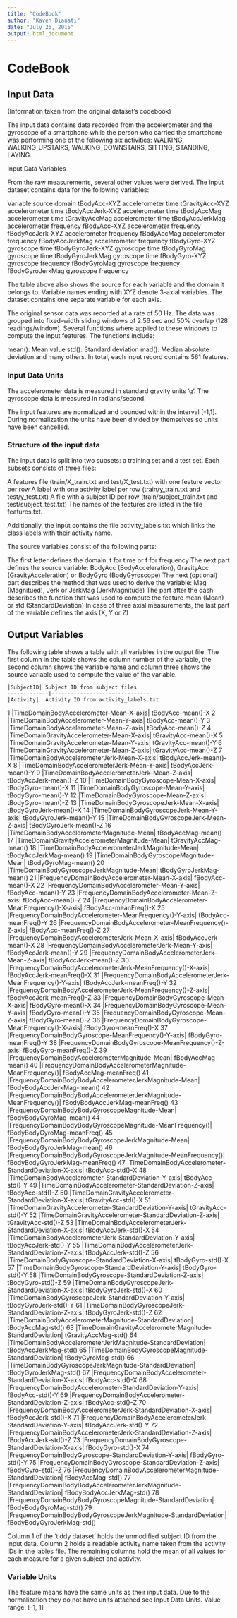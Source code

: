 ```yaml
---
title: "CodeBook"
author: "Kaveh Dianati"
date: "July 26, 2015"
output: html_document
---
```


# CodeBook

## Input Data

(Information taken from the original dataset's codebook)

The input data contains data recorded from the accelerometer and the gyroscope of a smartphone while the person who carried the smartphone was performing one of the following six activities: WALKING, WALKING\_UPSTAIRS, WALKING_DOWNSTAIRS, SITTING, STANDING, LAYING.

Input Data Variables

From the raw measurements, several other values were derived. The input dataset contains data for the following variables:

Variable	source	domain
tBodyAcc-XYZ	accelerometer	time
tGravityAcc-XYZ	accelerometer	time
tBodyAccJerk-XYZ	accelerometer	time
tBodyAccMag	accelerometer	time
tGravityAccMag	accelerometer	time
tBodyAccJerkMag	accelerometer	frequency
fBodyAcc-XYZ	accelerometer	frequency
fBodyAccJerk-XYZ	accelerometer	frequency
fBodyAccMag	accelerometer	frequency
fBodyAccJerkMag	accelerometer	frequency
tBodyGyro-XYZ	gyroscope	time
tBodyGyroJerk-XYZ	gyroscope	time
tBodyGyroMag	gyroscope	time
tBodyGyroJerkMag	gyroscope	time
fBodyGyro-XYZ	gyroscope	frequency
fBodyGyroMag	gyroscope	frequency
fBodyGyroJerkMag	gyroscope	frequency

The table above also shows the source for each variable and the domain it belongs to. Variable names ending with XYZ denote 3-axial variables. The dataset contains one separate variable for each axis.

The original sensor data was recorded at a rate of 50 Hz. The data was grouped into fixed-width sliding windows of 2.56 sec and 50% overlap (128 readings/window). Several functions where applied to these windows to compute the input features. The functions include:

mean(): Mean value
std(): Standard deviation
mad(): Median absolute deviation
and many others.
In total, each input record contains 561 features.

### Input Data Units

The accelerometer data is measured in standard gravity units 'g'. The gyroscope data is measured in radians/second.

The input features are normalized and bounded within the interval [-1,1]. During normalization the units have been divided by themselves so units have been cancelled.

### Structure of the input data

The input data is split into two subsets: a training set and a test set. Each subsets consists of three files:

A features file (train/X_train.txt and test/X_test.txt) with one feature vector per row
A label with one activity label per row (train/y_train.txt and test/y_test.txt)
A file with a subject ID per row (train/subject_train.txt and test/subject_test.txt)
The names of the features are listed in the file features.txt.

Additionally, the input contains the file activity_labels.txt which links the class labels with their activity name.

The source variables consist of the following parts:

The first letter defines the domain: t for time or f for frequency
The next part defines the source variable: BodyAcc (BodyAcceleration), GravityAcc (GravityAcceleration) or BodyGyro (BodyGyroscope)
The next (optional) part describes the method that was used to derive the variable: Mag (Magnitued), Jerk or JerkMag (JerkMagnitude)
The part after the dash describes the function that was used to compute the feature mean (Mean) or std (StandardDeviation)
In case of three axial measurements, the last part of the variable defines the axis (X, Y or Z)


## Output Variables

The following table shows a table with all variables in the output file. The first column in the table shows the column number of the variable, the second column shows the variable name and column three shows the source variable used to compute the value of the variable.

	
	|SubjectID|	Subject ID from subject files
	-------------|-------------------------------
	|Activity|	Activity ID from activity_labels.txt
1	|TimeDomainBodyAccelerometer-Mean-X-axis|	tBodyAcc-mean()-X
2	|TimeDomainBodyAccelerometer-Mean-Y-axis|	tBodyAcc-mean()-Y
3	|TimeDomainBodyAccelerometer-Mean-Z-axis|	tBodyAcc-mean()-Z
4	|TimeDomainGravityAccelerometer-Mean-X-axis|	tGravityAcc-mean()-X
5	|TimeDomainGravityAccelerometer-Mean-Y-axis|	tGravityAcc-mean()-Y
6	|TimeDomainGravityAccelerometer-Mean-Z-axis|	tGravityAcc-mean()-Z
7	|TimeDomainBodyAccelerometerJerk-Mean-X-axis|	tBodyAccJerk-mean()-X
8	|TimeDomainBodyAccelerometerJerk-Mean-Y-axis|	tBodyAccJerk-mean()-Y
9	|TimeDomainBodyAccelerometerJerk-Mean-Z-axis|	tBodyAccJerk-mean()-Z
10	|TimeDomainBodyGyroscope-Mean-X-axis|	tBodyGyro-mean()-X
11	|TimeDomainBodyGyroscope-Mean-Y-axis|	tBodyGyro-mean()-Y
12	|TimeDomainBodyGyroscope-Mean-Z-axis|	tBodyGyro-mean()-Z
13	|TimeDomainBodyGyroscopeJerk-Mean-X-axis|	tBodyGyroJerk-mean()-X
14	|TimeDomainBodyGyroscopeJerk-Mean-Y-axis|	tBodyGyroJerk-mean()-Y
15	|TimeDomainBodyGyroscopeJerk-Mean-Z-axis|	tBodyGyroJerk-mean()-Z
16	|TimeDomainBodyAccelerometerMagnitude-Mean|	tBodyAccMag-mean()
17	|TimeDomainGravityAccelerometerMagnitude-Mean|	tGravityAccMag-mean()
18	|TimeDomainBodyAccelerometerJerkMagnitude-Mean|	tBodyAccJerkMag-mean()
19	|TimeDomainBodyGyroscopeMagnitude-Mean|	tBodyGyroMag-mean()
20	|TimeDomainBodyGyroscopeJerkMagnitude-Mean|	tBodyGyroJerkMag-mean()
21	|FrequencyDomainBodyAccelerometer-Mean-X-axis|	fBodyAcc-mean()-X
22	|FrequencyDomainBodyAccelerometer-Mean-Y-axis|	fBodyAcc-mean()-Y
23	|FrequencyDomainBodyAccelerometer-Mean-Z-axis|	fBodyAcc-mean()-Z
24	|FrequencyDomainBodyAccelerometer-MeanFrequency()-X-axis|	fBodyAcc-meanFreq()-X
25	|FrequencyDomainBodyAccelerometer-MeanFrequency()-Y-axis|	fBodyAcc-meanFreq()-Y
26	|FrequencyDomainBodyAccelerometer-MeanFrequency()-Z-axis|	fBodyAcc-meanFreq()-Z
27	|FrequencyDomainBodyAccelerometerJerk-Mean-X-axis|	fBodyAccJerk-mean()-X
28	|FrequencyDomainBodyAccelerometerJerk-Mean-Y-axis|	fBodyAccJerk-mean()-Y
29	|FrequencyDomainBodyAccelerometerJerk-Mean-Z-axis|	fBodyAccJerk-mean()-Z
30	|FrequencyDomainBodyAccelerometerJerk-MeanFrequency()-X-axis|	fBodyAccJerk-meanFreq()-X
31	|FrequencyDomainBodyAccelerometerJerk-MeanFrequency()-Y-axis|	fBodyAccJerk-meanFreq()-Y
32	|FrequencyDomainBodyAccelerometerJerk-MeanFrequency()-Z-axis|	fBodyAccJerk-meanFreq()-Z
33	|FrequencyDomainBodyGyroscope-Mean-X-axis|	fBodyGyro-mean()-X
34	|FrequencyDomainBodyGyroscope-Mean-Y-axis|	fBodyGyro-mean()-Y
35	|FrequencyDomainBodyGyroscope-Mean-Z-axis|	fBodyGyro-mean()-Z
36	|FrequencyDomainBodyGyroscope-MeanFrequency()-X-axis|	fBodyGyro-meanFreq()-X
37	|FrequencyDomainBodyGyroscope-MeanFrequency()-Y-axis|	fBodyGyro-meanFreq()-Y
38	|FrequencyDomainBodyGyroscope-MeanFrequency()-Z-axis|	fBodyGyro-meanFreq()-Z
39	|FrequencyDomainBodyAccelerometerMagnitude-Mean|	fBodyAccMag-mean()
40	|FrequencyDomainBodyAccelerometerMagnitude-MeanFrequency()|	fBodyAccMag-meanFreq()
41	|FrequencyDomainBodyBodyAccelerometerJerkMagnitude-Mean|	fBodyBodyAccJerkMag-mean()
42	|FrequencyDomainBodyBodyAccelerometerJerkMagnitude-MeanFrequency()|	fBodyBodyAccJerkMag-meanFreq()
43	|FrequencyDomainBodyBodyGyroscopeMagnitude-Mean|	fBodyBodyGyroMag-mean()
44	|FrequencyDomainBodyBodyGyroscopeMagnitude-MeanFrequency()|	fBodyBodyGyroMag-meanFreq()
45	|FrequencyDomainBodyBodyGyroscopeJerkMagnitude-Mean|	fBodyBodyGyroJerkMag-mean()
46	|FrequencyDomainBodyBodyGyroscopeJerkMagnitude-MeanFrequency()|	fBodyBodyGyroJerkMag-meanFreq()
47	|TimeDomainBodyAccelerometer-StandardDeviation-X-axis|	tBodyAcc-std()-X
48	|TimeDomainBodyAccelerometer-StandardDeviation-Y-axis|	tBodyAcc-std()-Y
49	|TimeDomainBodyAccelerometer-StandardDeviation-Z-axis|	tBodyAcc-std()-Z
50	|TimeDomainGravityAccelerometer-StandardDeviation-X-axis|	tGravityAcc-std()-X
51	|TimeDomainGravityAccelerometer-StandardDeviation-Y-axis|	tGravityAcc-std()-Y
52	|TimeDomainGravityAccelerometer-StandardDeviation-Z-axis|	tGravityAcc-std()-Z
53	|TimeDomainBodyAccelerometerJerk-StandardDeviation-X-axis|	tBodyAccJerk-std()-X
54	|TimeDomainBodyAccelerometerJerk-StandardDeviation-Y-axis|	tBodyAccJerk-std()-Y
55	|TimeDomainBodyAccelerometerJerk-StandardDeviation-Z-axis|	tBodyAccJerk-std()-Z
56	|TimeDomainBodyGyroscope-StandardDeviation-X-axis|	tBodyGyro-std()-X
57	|TimeDomainBodyGyroscope-StandardDeviation-Y-axis|	tBodyGyro-std()-Y
58	|TimeDomainBodyGyroscope-StandardDeviation-Z-axis|	tBodyGyro-std()-Z
59	|TimeDomainBodyGyroscopeJerk-StandardDeviation-X-axis|	tBodyGyroJerk-std()-X
60	|TimeDomainBodyGyroscopeJerk-StandardDeviation-Y-axis|	tBodyGyroJerk-std()-Y
61	|TimeDomainBodyGyroscopeJerk-StandardDeviation-Z-axis|	tBodyGyroJerk-std()-Z
62	|TimeDomainBodyAccelerometerMagnitude-StandardDeviation|	tBodyAccMag-std()
63	|TimeDomainGravityAccelerometerMagnitude-StandardDeviation|	tGravityAccMag-std()
64	|TimeDomainBodyAccelerometerJerkMagnitude-StandardDeviation|	tBodyAccJerkMag-std()
65	|TimeDomainBodyGyroscopeMagnitude-StandardDeviation|	tBodyGyroMag-std()
66	|TimeDomainBodyGyroscopeJerkMagnitude-StandardDeviation|	tBodyGyroJerkMag-std()
67	|FrequencyDomainBodyAccelerometer-StandardDeviation-X-axis|	fBodyAcc-std()-X
68	|FrequencyDomainBodyAccelerometer-StandardDeviation-Y-axis|	fBodyAcc-std()-Y
69	|FrequencyDomainBodyAccelerometer-StandardDeviation-Z-axis|	fBodyAcc-std()-Z
70	|FrequencyDomainBodyAccelerometerJerk-StandardDeviation-X-axis|	fBodyAccJerk-std()-X
71	|FrequencyDomainBodyAccelerometerJerk-StandardDeviation-Y-axis|	fBodyAccJerk-std()-Y
72	|FrequencyDomainBodyAccelerometerJerk-StandardDeviation-Z-axis|	fBodyAccJerk-std()-Z
73	|FrequencyDomainBodyGyroscope-StandardDeviation-X-axis|	fBodyGyro-std()-X
74	|FrequencyDomainBodyGyroscope-StandardDeviation-Y-axis|	fBodyGyro-std()-Y
75	|FrequencyDomainBodyGyroscope-StandardDeviation-Z-axis|	fBodyGyro-std()-Z
76	|FrequencyDomainBodyAccelerometerMagnitude-StandardDeviation|	fBodyAccMag-std()
77	|FrequencyDomainBodyBodyAccelerometerJerkMagnitude-StandardDeviation|	fBodyBodyAccJerkMag-std()
78	|FrequencyDomainBodyBodyGyroscopeMagnitude-StandardDeviation|	fBodyBodyGyroMag-std()
79	|FrequencyDomainBodyBodyGyroscopeJerkMagnitude-StandardDeviation|	fBodyBodyGyroJerkMag-std()

Column 1 of the 'tiddy dataset' holds the unmodified subject ID from the input data.
Column 2 holds a readable activity name taken from the activity IDs in the lables file. 
The remaining columns hold the mean of all values for each measure for a given subject and activity.

### Variable Units
The feature means have the same units as their input data. Due to the normalization they do not have units attached see Input Data Units. Value range: [-1, 1]



